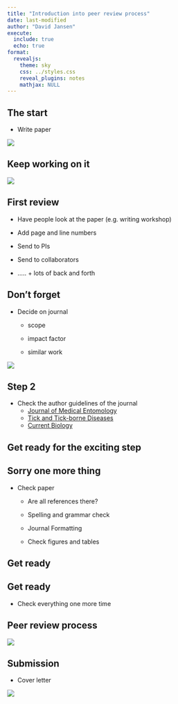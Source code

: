 ---
title: "Introduction into peer review process"
date: last-modified
author: "David Jansen"
execute:
  include: true
  echo: true
format:
  revealjs: 
    theme: sky
    css: ../styles.css
    reveal_plugins: notes
    mathjax: NULL
---

## The start

-   Write paper

![](/images/writingtips-011.jpg)

## Keep working on it

![](/images/paper_tips_combined.jpg)

## First review

-   Have people look at the paper (e.g. writing workshop)

-   Add page and line numbers

-   Send to PIs

-   Send to collaborators

-   ..... + lots of back and forth

## Don't forget

-   Decide on journal

    -   scope

    -   impact factor

    -   similar work

![](/images/writingtips-10.jpg)

## Step 2

-   Check the author guidelines of the journal
    -   [Journal of Medical Entomology](https://academic.oup.com/jme/pages/General_Instructions)
    -   [Tick and Tick-borne Diseases](https://www.sciencedirect.com/journal/ticks-and-tick-borne-diseases/publish/guide-for-authors)
    -   [Current Biology](https://www.cell.com/current-biology/authors)

## Get ready for the exciting step

## Sorry one more thing

-   Check paper

    -   Are all references there?

    -   Spelling and grammar check

    -   Journal Formatting

    -   Check figures and tables

## Get ready

## Get ready

-   Check everything one more time

## Peer review process

![](/images/peer_review_process.jpg)

## Submission

-   Cover letter

![](/images/writingtips-11.jpg)
